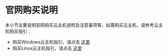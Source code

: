# 官网购买说明

本小节主要说明官网购买云主机说明及注意事项等，如需购买云主机，请参考云主机购买指引：
  
- 购买Windows云主机指引，请点击 [这里](/fec/manual/1821/step-2:-create-windows-cloud-server)  
- 购买Linux云主机指引，请点击 [这里](/fec/manual/1936/step-2:-create-linux-cloud-server)